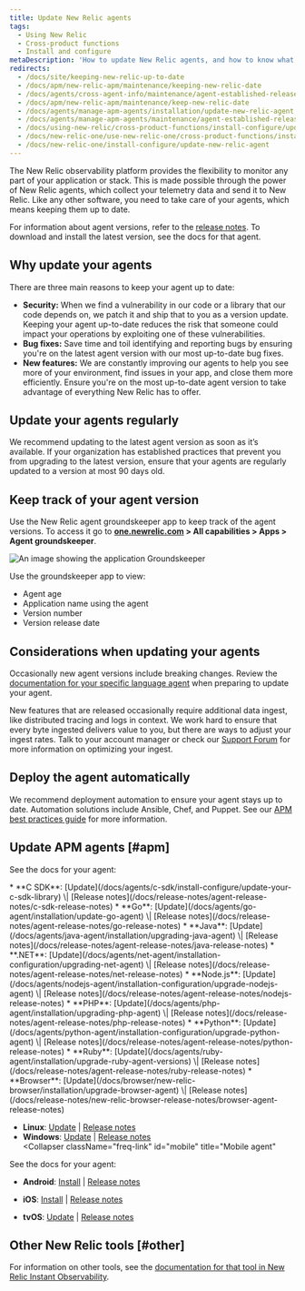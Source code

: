 ```yaml
---
title: Update New Relic agents
tags:
  - Using New Relic
  - Cross-product functions
  - Install and configure
metaDescription: 'How to update New Relic agents, and how to know what version of agent you have.'
redirects:
  - /docs/site/keeping-new-relic-up-to-date
  - /docs/apm/new-relic-apm/maintenance/keeping-new-relic-date
  - /docs/agents/cross-agent-info/maintenance/agent-established-releases
  - /docs/apm/new-relic-apm/maintenance/keep-new-relic-date
  - /docs/agents/manage-apm-agents/installation/update-new-relic-agent
  - /docs/agents/manage-apm-agents/maintenance/agent-established-releases
  - /docs/using-new-relic/cross-product-functions/install-configure/update-new-relic-agent
  - /docs/new-relic-one/use-new-relic-one/cross-product-functions/install-configure/update-new-relic-agent
  - /docs/new-relic-one/install-configure/update-new-relic-agent
---
```



The New Relic observability platform provides the flexibility to monitor any part of your application or stack. This is made possible through the power of New Relic agents, which collect your telemetry data and send it to New Relic. Like any other software, you need to take care of your agents, which means keeping them up to date.

For information about agent versions, refer to the [release notes](/docs/release-notes). To download and install the latest version, see the docs for that agent.

## Why update your agents

There are three main reasons to keep your agent up to date:

- **Security:** When we find a vulnerability in our code or a library that our code depends on, we patch it and ship that to you as a version update. Keeping your agent up-to-date reduces the risk that someone could impact your operations by exploiting one of these vulnerabilities.
- **Bug fixes:** Save time and toil identifying and reporting bugs by ensuring you're on the latest agent version with our most up-to-date bug fixes.
- **New features:** We are constantly improving our agents to help you see more of your environment, find issues in your app, and close them more efficiently. Ensure you're on the most up-to-date agent version to take advantage of everything New Relic has to offer.

## Update your agents regularly

We recommend updating to the latest agent version as soon as it’s available. If your organization has established practices that prevent you from upgrading to the latest version, ensure that your agents are regularly updated to a version at most 90 days old. 

## Keep track of your agent version

Use the New Relic agent groundskeeper app to keep track of the agent versions. To access it go to **[one.newrelic.com](https://one.newrelic.com/all-capabilities) > All capabilities > Apps > Agent groundskeeper**. 

<img
  title="Groundskeeper"
  alt="An image showing the application Groundskeeper"
  src={apmGroundskeeperApp}
/>

Use the groundskeeper app to view:

- Agent age
- Application name using the agent
- Version number
- Version release date


## Considerations when updating your agents

Occasionally new agent versions include breaking changes. Review the [documentation for your specific language agent](/docs/new-relic-solutions/new-relic-one/install-configure/compatibility-requirements-new-relic-agents-products/) when preparing to update your agent.

New features that are released occasionally require additional data ingest, like distributed tracing and logs in context.
We work hard to ensure that every byte ingested delivers value to you, but there are ways to adjust your ingest rates. Talk to your account manager or check our [Support Forum](https://discuss.newrelic.com) for more information on optimizing your ingest.

## Deploy the agent automatically

We recommend deployment automation to ensure your agent stays up to date. Automation solutions include Ansible, Chef, and Puppet. See our [APM best practices guide](/docs/new-relic-solutions/best-practices-guides/full-stack-observability/apm-best-practices-guide/#agents-current) for more information.

## Update APM agents [#apm]

See the docs for your agent:

<CollapserGroup>
  <Collapser
    className="freq-link"
    id="apm"
    title="APM agents"
  >
* **C SDK**: [Update](/docs/agents/c-sdk/install-configure/update-your-c-sdk-library) \| [Release notes](/docs/release-notes/agent-release-notes/c-sdk-release-notes)
* **Go**: [Update](/docs/agents/go-agent/installation/update-go-agent) \| [Release notes](/docs/release-notes/agent-release-notes/go-release-notes)
* **Java**: [Update](/docs/agents/java-agent/installation/upgrading-java-agent) \| [Release notes](/docs/release-notes/agent-release-notes/java-release-notes)
* **.NET**: [Update](/docs/agents/net-agent/installation-configuration/upgrading-net-agent) \| [Release notes](/docs/release-notes/agent-release-notes/net-release-notes)
* **Node.js**: [Update](/docs/agents/nodejs-agent/installation-configuration/upgrade-nodejs-agent) \| [Release notes](/docs/release-notes/agent-release-notes/nodejs-release-notes)
* **PHP**: [Update](/docs/agents/php-agent/installation/upgrading-php-agent) \| [Release notes](/docs/release-notes/agent-release-notes/php-release-notes)
* **Python**: [Update](/docs/agents/python-agent/installation-configuration/upgrade-python-agent) \| [Release notes](/docs/release-notes/agent-release-notes/python-release-notes)
* **Ruby**: [Update](/docs/agents/ruby-agent/installation/upgrade-ruby-agent-versions) \| [Release notes](/docs/release-notes/agent-release-notes/ruby-release-notes)
  </Collapser>
  <Collapser
    className="freq-link"
    id="browser"
    title="Browser agent"
  >
* **Browser**: [Update](/docs/browser/new-relic-browser/installation/upgrade-browser-agent) \| [Release notes](/docs/release-notes/new-relic-browser-release-notes/browser-agent-release-notes)

  </Collapser>  
  <Collapser
    className="freq-link"
    id="infra"
    title="Infrastructure agent"
  >

* **Linux**: [Update](/docs/infrastructure/new-relic-infrastructure/installation/update-infrastructure-agent#update) \| [Release notes](/docs/release-notes/infrastructure-release-notes/infrastructure-agent-release-notes)
* **Windows**: [Update](/docs/infrastructure/new-relic-infrastructure/installation/update-infrastructure-agent#windows-update) \| [Release notes](/docs/release-notes/infrastructure-release-notes/infrastructure-agent-release-notes)
  </Collapser>  
  <Collapser
    className="freq-link"
    id="mobile"
    title="Mobile agent"
  >

See the docs for your agent:

* **Android**: [Install](/docs/mobile-apps/android-installation-and-configuration) \| [Release notes](/docs/release-notes/mobile-release-notes/android-release-notes)
* **iOS**: [Install](/docs/mobile-apps/ios-installation-and-configuration) \| [Release notes](/docs/release-notes/mobile-release-notes/ios-release-notes)
* **tvOS**: [Update](/docs/mobile-monitoring/new-relic-mobile-ios/tvos/upgrading-new-relic-mobiles-tvos-sdk) \| [Release notes](/docs/release-notes/mobile-release-notes/tvos-release-notes)

  </Collapser> 
</CollapserGroup>

## Other New Relic tools [#other]

For information on other tools, see the [documentation for that tool in New Relic Instant Observability](https://newrelic.com/instant-observability/).
